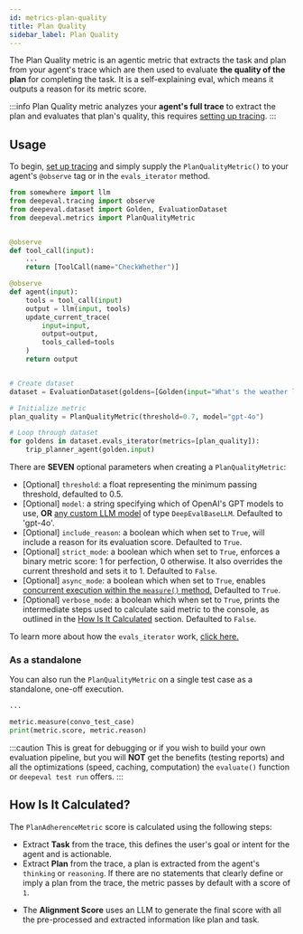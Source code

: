 ```yaml
---
id: metrics-plan-quality
title: Plan Quality
sidebar_label: Plan Quality
---
```


<head>
  <link
    rel="canonical"
    href="https://deepeval.com/docs/metrics-plan-quality"
  />
</head>


<MetricTagsDisplayer usesLLMs={true} singleTurn={true} agent={true} referenceless={true} />

The Plan Quality metric is an agentic metric that extracts the task and plan from your agent's trace which are then used to evaluate **the quality of the plan** for completing the task. It is a self-explaining eval, which means it outputs a reason for its metric score.

:::info
Plan Quality metric analyzes your **agent's full trace** to extract the plan and evaluates that plan's quality, this requires [setting up tracing](/docs/evaluation-llm-tracing).
:::

## Usage

To begin, [set up tracing](/docs/evaluation-llm-tracing) and simply supply the `PlanQualityMetric()` to your agent's `@observe` tag or in the `evals_iterator` method.

```python
from somewhere import llm
from deepeval.tracing import observe
from deepeval.dataset import Golden, EvaluationDataset
from deepeval.metrics import PlanQualityMetric


@observe
def tool_call(input):
    ...
    return [ToolCall(name="CheckWhether")]

@observe
def agent(input):
    tools = tool_call(input)
    output = llm(input, tools)
    update_current_trace(
        input=input,
        output=output,
        tools_called=tools
    )
    return output


# Create dataset
dataset = EvaluationDataset(goldens=[Golden(input="What's the weather like in SF?")])

# Initialize metric
plan_quality = PlanQualityMetric(threshold=0.7, model="gpt-4o")

# Loop through dataset
for goldens in dataset.evals_iterator(metrics=[plan_quality]):
    trip_planner_agent(golden.input)
```

There are **SEVEN** optional parameters when creating a `PlanQualityMetric`:

- [Optional] `threshold`: a float representing the minimum passing threshold, defaulted to 0.5.
- [Optional] `model`: a string specifying which of OpenAI's GPT models to use, **OR** [any custom LLM model](/docs/metrics-introduction#using-a-custom-llm) of type `DeepEvalBaseLLM`. Defaulted to 'gpt-4o'.
- [Optional] `include_reason`: a boolean which when set to `True`, will include a reason for its evaluation score. Defaulted to `True`.
- [Optional] `strict_mode`: a boolean which when set to `True`, enforces a binary metric score: 1 for perfection, 0 otherwise. It also overrides the current threshold and sets it to 1. Defaulted to `False`.
- [Optional] `async_mode`: a boolean which when set to `True`, enables [concurrent execution within the `measure()` method.](/docs/metrics-introduction#measuring-a-metric-in-async) Defaulted to `True`.
- [Optional] `verbose_mode`: a boolean which when set to `True`, prints the intermediate steps used to calculate said metric to the console, as outlined in the [How Is It Calculated](#how-is-it-calculated) section. Defaulted to `False`.

To learn more about how the `evals_iterator` work, [click here.](/docs/evaluation-end-to-end-llm-evals#e2e-evals-for-tracing)

### As a standalone

You can also run the `PlanQualityMetric` on a single test case as a standalone, one-off execution.

```python
...

metric.measure(convo_test_case)
print(metric.score, metric.reason)
```

:::caution
This is great for debugging or if you wish to build your own evaluation pipeline, but you will **NOT** get the benefits (testing reports) and all the optimizations (speed, caching, computation) the `evaluate()` function or `deepeval test run` offers.
:::

## How Is It Calculated?

The `PlanAdherenceMetric` score is calculated using the following steps:

- Extract **Task** from the trace, this defines the user's goal or intent for the agent and is actionable.
- Extract **Plan** from the trace, a plan is extracted from the agent's `thinking` or `reasoning`. If there are no statements that clearly define or imply a plan from the trace, the metric passes by default with a score of `1`.

<Equation formula="\text{Plan Adherence Score} = \text{AlignmentScore}(\text{Task}, \text{Plan})" />

- The **Alignment Score** uses an LLM to generate the final score with all the pre-processed and extracted information like plan and task.